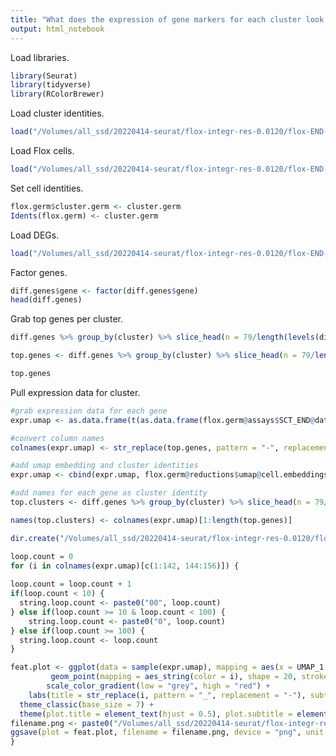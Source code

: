 ```yaml
---
title: "What does the expression of gene markers for each cluster look like?"
output: html_notebook
---
```


Load libraries.
```r
library(Seurat)
library(tidyverse)
library(RColorBrewer)
```

Load cluster identities.
```r
load("/Volumes/all_ssd/20220414-seurat/flox-integr-res-0.0120/flox-END-3/cluster-per-cell-flox-END-3.Robj")
```

Load Flox cells.
```r
load("/Volumes/all_ssd/20220414-seurat/flox-integr-res-0.0120/flox-END-umap.Robj")
```

Set cell identities. 
```r
flox.germ$cluster.germ <- cluster.germ
Idents(flox.germ) <- cluster.germ
```

Load DEGs.
```r
load("/Volumes/all_ssd/20220414-seurat/flox-integr-res-0.0120/flox-END-3/diff-genes-flox-END-3.Robj")
```

Factor genes.
```r
diff.genes$gene <- factor(diff.genes$gene)
head(diff.genes)
```

Grab top genes per cluster.
```r
diff.genes %>% group_by(cluster) %>% slice_head(n = 79/length(levels(diff.genes$cluster))*2)

top.genes <- diff.genes %>% group_by(cluster) %>% slice_head(n = 79/length(levels(diff.genes$cluster))*2) %>% pull(gene)

top.genes
```

Pull expression data for cluster.
```r
#grab expression data for each gene
expr.umap <- as.data.frame(t(as.data.frame(flox.germ@assays$SCT_END@data[top.genes,])))

#convert column names
colnames(expr.umap) <- str_replace(top.genes, pattern = "-", replacement = "_")

#add umap embedding and cluster identities
expr.umap <- cbind(expr.umap, flox.germ@reductions$umap@cell.embeddings)

#add names for each gene as cluster identity
top.clusters <- diff.genes %>% group_by(cluster) %>% slice_head(n = 79/length(levels(diff.genes$cluster))*2) %>% pull(cluster)

names(top.clusters) <- colnames(expr.umap)[1:length(top.genes)]

dir.create("/Volumes/all_ssd/20220414-seurat/flox-integr-res-0.0120/flox-END-3/feat-plot-flox-END-3")
```

```r
loop.count = 0
for (i in colnames(expr.umap)[c(1:142, 144:156)]) {
  
loop.count = loop.count + 1
if(loop.count < 10) {
  string.loop.count <- paste0("00", loop.count)
} else if(loop.count >= 10 & loop.count < 100) {
    string.loop.count <- paste0("0", loop.count)
} else if(loop.count >= 100) {
  string.loop.count <- loop.count
}

feat.plot <- ggplot(data = sample(expr.umap), mapping = aes(x = UMAP_1, y = UMAP_2)) +
         geom_point(mapping = aes_string(color = i), shape = 20, stroke = 0, size = 0.5) +
        scale_color_gradient(low = "grey", high = "red") +
    labs(title = str_replace(i, pattern = "_", replacement = "-"), subtitle = "Endoderm, Nipbl Flox/+", x = "UMAP 1", y = "UMAP 2", color = "Norm\nUMI") +
  theme_classic(base_size = 7) +
  theme(plot.title = element_text(hjust = 0.5), plot.subtitle = element_text(hjust = 0.5), axis.line = element_blank(), axis.ticks = element_blank(), axis.text = element_blank(), legend.key.size = unit(7, "pt"))
filename.png <- paste0("/Volumes/all_ssd/20220414-seurat/flox-integr-res-0.0120/flox-END-3/feat-plot-flox-END-3/", top.clusters[i], "-", string.loop.count, "-", str_replace(i, pattern = "_", replacement = "-"), "-feat-plot-flox-END-3.png")
ggsave(plot = feat.plot, filename = filename.png, device = "png", unit = "in", width = 3.5, height = 2.25)
}
```
